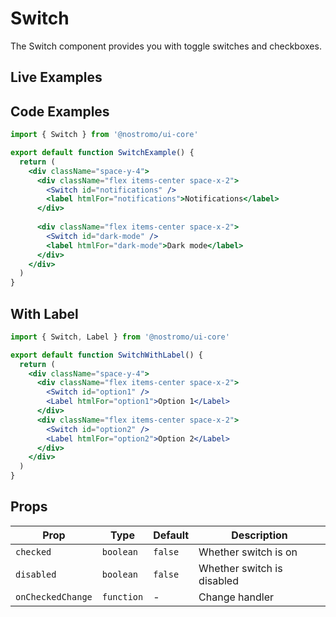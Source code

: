 
# Switch

The Switch component provides you with toggle switches and checkboxes.

## Live Examples

<StorybookEmbed story="components-switch--default" />

<StorybookEmbed story="components-switch--variants" />

<StorybookEmbed story="components-switch--form-example" />

## Code Examples

```jsx
import { Switch } from '@nostromo/ui-core'

export default function SwitchExample() {
  return (
    <div className="space-y-4">
      <div className="flex items-center space-x-2">
        <Switch id="notifications" />
        <label htmlFor="notifications">Notifications</label>
      </div>
      
      <div className="flex items-center space-x-2">
        <Switch id="dark-mode" />
        <label htmlFor="dark-mode">Dark mode</label>
      </div>
    </div>
  )
}
```

## With Label

```jsx
import { Switch, Label } from '@nostromo/ui-core'

export default function SwitchWithLabel() {
  return (
    <div className="space-y-4">
      <div className="flex items-center space-x-2">
        <Switch id="option1" />
        <Label htmlFor="option1">Option 1</Label>
      </div>
      <div className="flex items-center space-x-2">
        <Switch id="option2" />
        <Label htmlFor="option2">Option 2</Label>
      </div>
    </div>
  )
}
```

## Props

| Prop | Type | Default | Description |
|------|------|---------|-------------|
| `checked` | `boolean` | `false` | Whether switch is on |
| `disabled` | `boolean` | `false` | Whether switch is disabled |
| `onCheckedChange` | `function` | - | Change handler |
